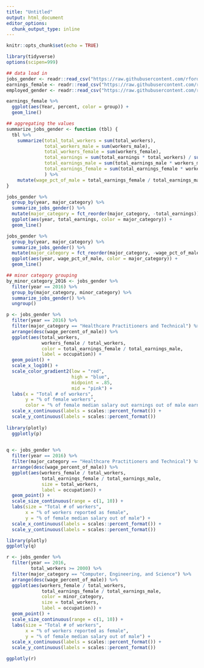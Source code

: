 ```yaml
---
title: "Untitled"
output: html_document
editor_options: 
  chunk_output_type: inline
---
```


```r
knitr::opts_chunk$set(echo = TRUE)
```

```r
library(tidyverse)
options(scipen=999)

## data load in
jobs_gender <- readr::read_csv("https://raw.githubusercontent.com/rfordatascience/tidytuesday/master/data/2019/2019-03-05/jobs_gender.csv")
earnings_female <- readr::read_csv("https://raw.githubusercontent.com/rfordatascience/tidytuesday/master/data/2019/2019-03-05/earnings_female.csv") 
employed_gender <- readr::read_csv("https://raw.githubusercontent.com/rfordatascience/tidytuesday/master/data/2019/2019-03-05/employed_gender.csv") 

```

```r
earnings_female %>% 
  ggplot(aes(Year, percent, color = group)) +
  geom_line()
```

```r
## aggregating the values
summarize_jobs_gender <- function (tbl) {
  tbl %>% 
    summarize(total_total_workers = sum(total_workers), 
              total_workers_male = sum(workers_male), 
              total_workers_female = sum(workers_female),
              total_earnings = sum(total_earnings * total_workers) / sum(total_workers), 
              total_earnings_male = sum(total_earnings_male * workers_male, na.rm = T) / sum(workers_male), 
              total_earnings_female = sum(total_earnings_female * workers_female, na.rm = T) / sum(workers_female)
              ) %>% 
    mutate(wage_pct_of_male = total_earnings_female / total_earnings_male)
}
```

```r
jobs_gender %>% 
  group_by(year, major_category) %>% 
  summarize_jobs_gender() %>% 
  mutate(major_category = fct_reorder(major_category, -total_earnings)) %>% 
  ggplot(aes(year, total_earnings, color = major_category)) + 
  geom_line()
```

```r
jobs_gender %>% 
  group_by(year, major_category) %>% 
  summarize_jobs_gender() %>%
  mutate(major_category = fct_reorder(major_category, -wage_pct_of_male)) %>% 
  ggplot(aes(year, wage_pct_of_male, color = major_category)) +
  geom_line()
```

```r
## minor category grouping
by_minor_category_2016 <- jobs_gender %>% 
  filter(year == 2016) %>% 
  group_by(major_category, minor_category) %>% 
  summarize_jobs_gender() %>% 
  ungroup()
```

```r
p <- jobs_gender %>%
  filter(year == 2016) %>% 
  filter(major_category == "Healthcare Practitioners and Technical") %>% 
  arrange(desc(wage_percent_of_male)) %>% 
  ggplot(aes(total_workers, 
             workers_female / total_workers, 
             color = total_earnings_female / total_earnings_male, 
             label = occupation)) + 
  geom_point() + 
  scale_x_log10() + 
  scale_color_gradient2(low = "red", 
                        high = "blue", 
                        midpoint = .85, 
                        mid = "pink") + 
  labs(x = "Total # of workers", 
       y = "% of female workers", 
       color = "% of female median salary out earnings out of male earnings") +
  scale_x_continuous(labels = scales::percent_format()) +
  scale_y_continuous(labels = scales::percent_format())
  
library(plotly)
  ggplotly(p)
  
```
```r
q <- jobs_gender %>%
  filter(year == 2016) %>% 
  filter(major_category == "Healthcare Practitioners and Technical") %>% 
  arrange(desc(wage_percent_of_male)) %>% 
  ggplot(aes(workers_female / total_workers, 
             total_earnings_female / total_earnings_male,
             size = total_workers,
             label = occupation)) + 
  geom_point() + 
  scale_size_continuous(range = c(1, 10)) +
  labs(size = "Total # of workers", 
       x = "% of workers reported as female", 
       y = "% of female median salary out of male") +
  scale_x_continuous(labels = scales::percent_format()) +
  scale_y_continuous(labels = scales::percent_format())

library(plotly)
ggplotly(q)
```
```r
r <- jobs_gender %>%
  filter(year == 2016, 
         total_workers >= 2000) %>% 
  filter(major_category == "Computer, Engineering, and Science") %>% 
  arrange(desc(wage_percent_of_male)) %>% 
  ggplot(aes(workers_female / total_workers, 
             total_earnings_female / total_earnings_male,
             color = minor_category, 
             size = total_workers,
             label = occupation)) + 
  geom_point() + 
  scale_size_continuous(range = c(1, 10)) +
  labs(size = "Total # of workers", 
       x = "% of workers reported as female", 
       y = "% of female median salary out of male") +
  scale_x_continuous(labels = scales::percent_format()) +
  scale_y_continuous(labels = scales::percent_format())

ggplotly(r)
```

